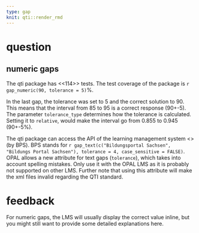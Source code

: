 ```yaml
---
type: gap
knit: qti::render_rmd
---
```


# question

## numeric gaps

The qti package has <<114>> tests. The test coverage of the package is `r gap_numeric(90, tolerance = 5)`%.

In the last gap, the tolerance was set to 5 and the correct solution to 90. This means that the interval from 85 to 95 is a correct response (90+-5). The parameter `tolerance_type` determines how the tolerance is calculated. Setting it to `relative`, would make the interval go from 0.855 to 0.945 (90+-5%).

The qti package can access the API of the learning management system <<OPAL>> (by BPS). BPS stands for `r gap_text(c("Bildungsportal Sachsen", "Bildungs Portal Sachsen"), tolerance = 4, case_sensitive = FALSE)`. OPAL allows a new attribute for text gaps (`tolerance`), which takes into account spelling mistakes. Only use it with the OPAL LMS as it is probably not supported on other LMS. Further note that using this attribute will make the xml files invalid regarding the QTI standard.

# feedback

For numeric gaps, the LMS will usually display the correct value inline, but you might still want to provide some detailed explanations here.
